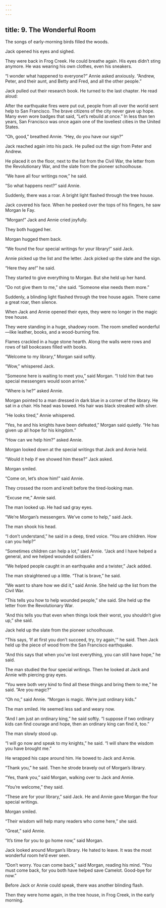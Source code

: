 ```yaml
---
---
---
```

title: 9. The Wonderful Room
---



The songs of early-morning birds filled the woods.

Jack opened his eyes and sighed.

They were back in Frog Creek. He could breathe again. His eyes didn’t sting anymore. He was wearing his own clothes, even his sneakers.

“I wonder what happened to everyone?” Annie asked anxiously. “Andrew, Peter, and their aunt, and Betty and Fred, and all the other people.”

Jack pulled out their research book. He turned to the last chapter. He read aloud:

After the earthquake fires were put out, people from all over the world sent help to San Francisco. The brave citizens of the city never gave up hope. Many even wore badges that said, “Let’s rebuild at once.” In less than ten years, San Francisco was once again one of the loveliest cities in the United States.



“Oh, good,” breathed Annie. “Hey, do you have our sign?”

Jack reached again into his pack. He pulled out the sign from Peter and Andrew.

He placed it on the floor, next to the list from the Civil War, the letter from the Revolutionary War, and the slate from the pioneer schoolhouse.

“We have all four writings now,” he said.

“So what happens next?” said Annie.

Suddenly, there was a roar. A bright light flashed through the tree house.

Jack covered his face. When he peeked over the tops of his fingers, he saw Morgan le Fay.

“Morgan!” Jack and Annie cried joyfully.

They both hugged her.

Morgan hugged them back.

“We found the four special writings for your library!” said Jack.

Annie picked up the list and the letter. Jack picked up the slate and the sign.

“Here they are!” he said.

They started to give everything to Morgan. But she held up her hand.

“Do not give them to me,” she said. “Someone else needs them more.”

Suddenly, a blinding light flashed through the tree house again. There came a great roar, then silence.

When Jack and Annie opened their eyes, they were no longer in the magic tree house.

They were standing in a huge, shadowy room. The room smelled wonderful—like leather, books, and a wood-burning fire.

Flames crackled in a huge stone hearth. Along the walls were rows and rows of tall bookcases filled with books.

“Welcome to my library,” Morgan said softly.

“Wow,” whispered Jack.

“Someone here is waiting to meet you,” said Morgan. “I told him that two special messengers would soon arrive.”

“Where is he?” asked Annie.

Morgan pointed to a man dressed in dark blue in a corner of the library. He sat in a chair. His head was bowed. His hair was black streaked with silver.

“He looks tired,” Annie whispered.

“Yes, he and his knights have been defeated,” Morgan said quietly. “He has given up all hope for his kingdom.”

“How can we help him?” asked Annie.

Morgan looked down at the special writings that Jack and Annie held.

“Would it help if we showed him these?” Jack asked.

Morgan smiled.

“Come on, let’s show him!” said Annie.

They crossed the room and knelt before the tired-looking man.

“Excuse me,” Annie said.

The man looked up. He had sad gray eyes.

“We’re Morgan’s messengers. We’ve come to help,” said Jack.

The man shook his head.

“I don’t understand,” he said in a deep, tired voice. “You are children. How can you help?”



“Sometimes children can help a lot,” said Annie. “Jack and I have helped a general, and we helped wounded soldiers.”

“We helped people caught in an earthquake and a twister,” Jack added.

The man straightened up a little. “That is brave,” he said.

“We want to share how we did it,” said Annie. She held up the list from the Civil War.

“This tells you how to help wounded people,” she said. She held up the letter from the Revolutionary War.

“And this tells you that even when things look their worst, you shouldn’t give up,” she said.

Jack held up the slate from the pioneer schoolhouse.

“This says, ‘If at first you don’t succeed, try, try again,’” he said. Then Jack held up the piece of wood from the San Francisco earthquake.

“And this says that when you’ve lost everything, you can still have hope,” he said.

The man studied the four special writings. Then he looked at Jack and Annie with piercing gray eyes.

“You were both very kind to find all these things and bring them to me,” he said. “Are you magic?”

“Oh no,” said Annie. “Morgan is magic. We’re just ordinary kids.”

The man smiled. He seemed less sad and weary now.

“And I am just an ordinary king,” he said softly. “I suppose if two ordinary kids can find courage and hope, then an ordinary king can find it, too.”

The man slowly stood up.

“I will go now and speak to my knights,” he said. “I will share the wisdom you have brought me.”

He wrapped his cape around him. He bowed to Jack and Annie.

“Thank you,” he said. Then he strode bravely out of Morgan’s library.

“Yes, thank you,” said Morgan, walking over to Jack and Annie.

“You’re welcome,” they said.

“These are for your library,” said Jack. He and Annie gave Morgan the four special writings.

Morgan smiled.

“Their wisdom will help many readers who come here,” she said.

“Great,” said Annie.

“It’s time for you to go home now,” said Morgan.

Jack looked around Morgan’s library. He hated to leave. It was the most wonderful room he’d ever seen.

“Don’t worry. You can come back,” said Morgan, reading his mind. “You must come back, for you both have helped save Camelot. Good-bye for now.”

Before Jack or Annie could speak, there was another blinding flash.

Then they were home again, in the tree house, in Frog Creek, in the early morning.
